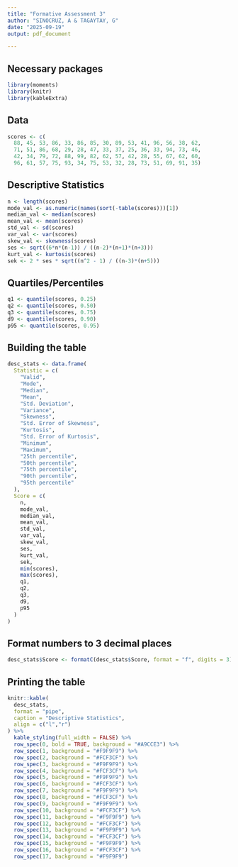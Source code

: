 ---
title: "Formative Assessment 3"
author: "SINOCRUZ, A & TAGAYTAY, G"
date: "2025-09-19"
output: pdf_document

---

## Necessary packages
```{r}
library(moments)
library(knitr)
library(kableExtra)
```

## Data
```{r}
scores <- c(
  88, 45, 53, 86, 33, 86, 85, 30, 89, 53, 41, 96, 56, 38, 62,
  71, 51, 86, 68, 29, 28, 47, 33, 37, 25, 36, 33, 94, 73, 46,
  42, 34, 79, 72, 88, 99, 82, 62, 57, 42, 28, 55, 67, 62, 60,
  96, 61, 57, 75, 93, 34, 75, 53, 32, 28, 73, 51, 69, 91, 35)
```
  
## Descriptive Statistics
```{r}
n <- length(scores)
mode_val <- as.numeric(names(sort(-table(scores)))[1])
median_val <- median(scores)
mean_val <- mean(scores)
std_val <- sd(scores)
var_val <- var(scores)
skew_val <- skewness(scores)
ses <- sqrt((6*n*(n-1)) / ((n-2)*(n+1)*(n+3)))
kurt_val <- kurtosis(scores)   
sek <- 2 * ses * sqrt((n^2 - 1) / ((n-3)*(n+5)))
```

## Quartiles/Percentiles
```{r}
q1 <- quantile(scores, 0.25)
q2 <- quantile(scores, 0.50)
q3 <- quantile(scores, 0.75)
d9 <- quantile(scores, 0.90)
p95 <- quantile(scores, 0.95)
```

## Building the table
```{r}
desc_stats <- data.frame(
  Statistic = c(
    "Valid",
    "Mode",
    "Median",
    "Mean",
    "Std. Deviation",
    "Variance",
    "Skewness",
    "Std. Error of Skewness",
    "Kurtosis",
    "Std. Error of Kurtosis",
    "Minimum",
    "Maximum",
    "25th percentile",
    "50th percentile",
    "75th percentile",
    "90th percentile",
    "95th percentile"
  ),
  Score = c(
    n,
    mode_val,
    median_val,
    mean_val,
    std_val,
    var_val,
    skew_val,
    ses,
    kurt_val,
    sek,
    min(scores),
    max(scores),
    q1,
    q2,
    q3,
    d9,
    p95
  )
)
```

## Format numbers to 3 decimal places
```{r}
desc_stats$Score <- formatC(desc_stats$Score, format = "f", digits = 3)
```

## Printing the table
```{r}
knitr::kable(
  desc_stats,
  format = "pipe",
  caption = "Descriptive Statistics",
  align = c("l","r")
) %>%
  kable_styling(full_width = FALSE) %>%
  row_spec(0, bold = TRUE, background = "#A9CCE3") %>%
  row_spec(1, background = "#F9F9F9") %>% 
  row_spec(2, background = "#FCF3CF") %>% 
  row_spec(3, background = "#F9F9F9") %>% 
  row_spec(4, background = "#FCF3CF") %>% 
  row_spec(5, background = "#F9F9F9") %>% 
  row_spec(6, background = "#FCF3CF") %>% 
  row_spec(7, background = "#F9F9F9") %>% 
  row_spec(8, background = "#FCF3CF") %>% 
  row_spec(9, background = "#F9F9F9") %>% 
  row_spec(10, background = "#FCF3CF") %>% 
  row_spec(11, background = "#F9F9F9") %>% 
  row_spec(12, background = "#FCF3CF") %>% 
  row_spec(13, background = "#F9F9F9") %>% 
  row_spec(14, background = "#FCF3CF") %>% 
  row_spec(15, background = "#F9F9F9") %>% 
  row_spec(16, background = "#FCF3CF") %>% 
  row_spec(17, background = "#F9F9F9")
```

